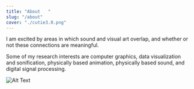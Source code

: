 ```yaml
---
title: "About   "
slug: "/about"
cover: "./cutie3.0.png"
---
```

I am excited by areas in which sound and visual art overlap, and whether or not these connections are meaningful.

Some of my research interests are computer graphics, data visualization and sonification, physically based animation, physically based sound, and digital signal processing.

![Alt Text](https://i.imgur.com/73yWunX.png "Image Title")
